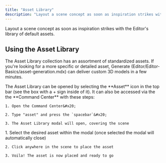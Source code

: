 ```yaml
---
title: "Asset Library"
description: "Layout a scene concept as soon as inspiration strikes with the Editor's library of default assets."
---
```


Layout a scene concept as soon as inspiration strikes with the Editor's library of default assets.

## Using the Asset Library

The Asset Library collection has an assortment of standardized assets. If you're looking for a more specific or detailed asset, Generate (Editor/Editor-Basics/asset-generation.mdx) can deliver custom 3D models in a few minutes. &#x20;

<AccordionGroup>
  <Accordion title="Accessing the Asset Library" defaultOpen={false}>
    The Asset Library can be opened by selecting the **Asset** icon in the top bar (see the box with a + sign inside of it). It can also be accessed via the the **Command Center** with these steps:

    1. Open the Command Center&#x20;

    2. Type "asset" and press the `spacebar`&#x20;

    3. The Asset Library modal will open, covering the scene
  </Accordion>

  <Accordion title="Adding library assets to a scene" defaultOpen={false}>
    1. Select the desired asset within the modal (once selected the modal will automatically close)&#x20;

    2. Click anywhere in the scene to place the asset

    3. Voila! The asset is now placed and ready to go
  </Accordion>
</AccordionGroup>

##